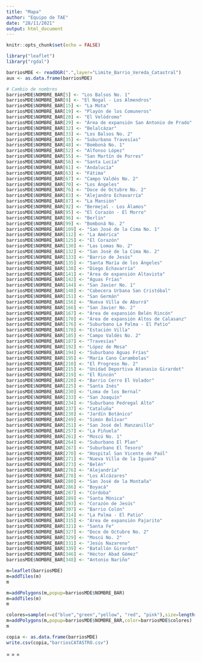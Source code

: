 ```yaml
---
title: "Mapa"
author: "Equipo de TAE"
date: "28/11/2021"
output: html_document
---
```


```r
knitr::opts_chunk$set(echo = FALSE)
```

```r
library("leaflet")
library("rgdal")
```

```r
barriosMDE <- readOGR(".",layer="Limite_Barrio_Vereda_Catastral")
aux <- as.data.frame(barriosMDE)
```
```r
# Cambio de nombres
barriosMDE$NOMBRE_BAR[5] <- "Los Balsos No. 1"
barriosMDE$NOMBRE_BAR[9] <- "El Nogal - Los Almendros"
barriosMDE$NOMBRE_BAR[15] <- "La Mota"
barriosMDE$NOMBRE_BAR[19] <- "Playón de los Comuneros"
barriosMDE$NOMBRE_BAR[20] <- "El Velódromo"
barriosMDE$NOMBRE_BAR[29] <- "Área de expansión San Antonio de Prado"
barriosMDE$NOMBRE_BAR[32] <- "Belalcázar"
barriosMDE$NOMBRE_BAR[33] <- "Los Balsos No. 2"
barriosMDE$NOMBRE_BAR[35] <- "Suburbano Travesías"
barriosMDE$NOMBRE_BAR[48] <- "Bomboná No. 1"
barriosMDE$NOMBRE_BAR[52] <- "Alfonso López"
barriosMDE$NOMBRE_BAR[55] <- "San Martín de Porres"
barriosMDE$NOMBRE_BAR[56] <- "Santa Lucía"
barriosMDE$NOMBRE_BAR[61] <- "Andalucía"
barriosMDE$NOMBRE_BAR[63] <- "Fátima"
barriosMDE$NOMBRE_BAR[67] <- "Campo Valdés No. 2"
barriosMDE$NOMBRE_BAR[70] <- "Los Ángeles"
barriosMDE$NOMBRE_BAR[76] <- "Doce de Octubre No. 2"
barriosMDE$NOMBRE_BAR[83] <- "Alejandro Echavarría"
barriosMDE$NOMBRE_BAR[87] <- "La Mansión"
barriosMDE$NOMBRE_BAR[92] <- "Bermejal - Los Álamos"
barriosMDE$NOMBRE_BAR[95] <- "El Corazón - El Morro"
barriosMDE$NOMBRE_BAR[96] <- "Berlín"
barriosMDE$NOMBRE_BAR[99] <- "Bomboná No. 2"
barriosMDE$NOMBRE_BAR[109] <- "San José de la Cima No. 1"
barriosMDE$NOMBRE_BAR[112] <- "La América"
barriosMDE$NOMBRE_BAR[125] <- "El Corazón"
barriosMDE$NOMBRE_BAR[130] <- "Las Lomas No. 2"
barriosMDE$NOMBRE_BAR[132] <- "San José de la Cima No. 2"
barriosMDE$NOMBRE_BAR[133] <- "Barrio de Jesús"
barriosMDE$NOMBRE_BAR[135] <- "Santa María de los Ángeles"
barriosMDE$NOMBRE_BAR[138] <- "Diego Echavarría"
barriosMDE$NOMBRE_BAR[141] <- "Área de expansión Altavista"
barriosMDE$NOMBRE_BAR[142] <- "Aguas Frías"
barriosMDE$NOMBRE_BAR[144] <- "San Javier No. 1"
barriosMDE$NOMBRE_BAR[148] <- "Cabecera Urbana San Cristóbal"
barriosMDE$NOMBRE_BAR[151] <- "San Germán"
barriosMDE$NOMBRE_BAR[156] <- "Nueva Villa de Aburrá"
barriosMDE$NOMBRE_BAR[166] <- "San Javier No. 2"
barriosMDE$NOMBRE_BAR[167] <- "Área de expansión Belén Rincón"
barriosMDE$NOMBRE_BAR[170] <- "Área de expansión Altos de Calasanz"
barriosMDE$NOMBRE_BAR[176] <- "Suburbano La Palma - El Patio"
barriosMDE$NOMBRE_BAR[178] <- "Estación Villa"
barriosMDE$NOMBRE_BAR[185] <- "Campo Valdés No. 2"
barriosMDE$NOMBRE_BAR[187] <- "Travesías"
barriosMDE$NOMBRE_BAR[192] <- "López de Mesa"
barriosMDE$NOMBRE_BAR[194] <- "Suburbano Aguas Frías"
barriosMDE$NOMBRE_BAR[195] <- "María Cano Carambolas"
barriosMDE$NOMBRE_BAR[210] <- "El Progreso No. 2"
barriosMDE$NOMBRE_BAR[215] <- "Unidad Deportiva Atanasio Girardot"
barriosMDE$NOMBRE_BAR[219] <- "El Rincón"
barriosMDE$NOMBRE_BAR[220] <- "Barrio Cerro El Volador"
barriosMDE$NOMBRE_BAR[225] <- "Santa Inés"
barriosMDE$NOMBRE_BAR[230] <- "Loma de los Bernal"
barriosMDE$NOMBRE_BAR[233] <- "San Joaquín"
barriosMDE$NOMBRE_BAR[234] <- "Suburbano Pedregal Alto"
barriosMDE$NOMBRE_BAR[237] <- "Cataluña"
barriosMDE$NOMBRE_BAR[238] <- "Jardín Botánico"
barriosMDE$NOMBRE_BAR[249] <- "Simón Bolívar"
barriosMDE$NOMBRE_BAR[251] <- "San José del Manzanillo"
barriosMDE$NOMBRE_BAR[257] <- "La Piñuela"
barriosMDE$NOMBRE_BAR[261] <- "Moscú No. 1"
barriosMDE$NOMBRE_BAR[264] <- "Suburbano El Plan"
barriosMDE$NOMBRE_BAR[267] <- "Suburbano El Tesoro"
barriosMDE$NOMBRE_BAR[270] <- "Hospital San Vicente de Paúl"
barriosMDE$NOMBRE_BAR[271] <- "Nueva Villa de la Iguaná"
barriosMDE$NOMBRE_BAR[273] <- "Belén"
barriosMDE$NOMBRE_BAR[276] <- "Alejandría"
barriosMDE$NOMBRE_BAR[278] <- "Los Alcázares"
barriosMDE$NOMBRE_BAR[280] <- "San José de la Montaña"
barriosMDE$NOMBRE_BAR[286] <- "Boyacá"
barriosMDE$NOMBRE_BAR[287] <- "Córdoba"
barriosMDE$NOMBRE_BAR[289] <- "Santa Mónica"
barriosMDE$NOMBRE_BAR[293] <- "Corazón de Jesús"
barriosMDE$NOMBRE_BAR[307] <- "Barrio Colón"
barriosMDE$NOMBRE_BAR[314] <- "La Palma - El Patio"
barriosMDE$NOMBRE_BAR[315] <- "Área de expansión Pajarito"
barriosMDE$NOMBRE_BAR[321] <- "Santa Fe"
barriosMDE$NOMBRE_BAR[327] <- "Doce de Octubre No. 2"
barriosMDE$NOMBRE_BAR[329] <- "Moscú No. 2"
barriosMDE$NOMBRE_BAR[331] <- "Jesús Nazareno"
barriosMDE$NOMBRE_BAR[339] <- "Batallón Girardot"
barriosMDE$NOMBRE_BAR[346] <- "Héctor Abad Gómez"
barriosMDE$NOMBRE_BAR[348] <- "Antonio Nariño"
```

```r
m=leaflet(barriosMDE)
m=addTiles(m)
m
```

```r
m=addPolygons(m,popup=barriosMDE$NOMBRE_BAR)
m=addTiles(m)
m
```

```r
colores=sample(x=c("blue","green","yellow", "red", "pink"),size=length(barriosMDE),replace=TRUE)
m=addPolygons(m,popup=barriosMDE$NOMBRE_BAR,color=barriosMDE$colores)
m
```

```r
copia <- as.data.frame(barriosMDE)
write.csv(copia,"barriosCATASTRO.csv")
```

= = = 
